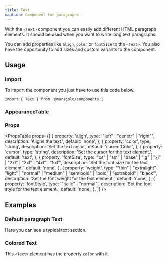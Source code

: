 ```yaml
---
title: Text
caption: Component for paragraphs.
---
```


With the `<Text>` component you can easily add different HTML paragraph elements. It should be used when you want to write long text paragraphs.

You can add properties like `align`, `color` or `fontSize` to the `<Text>`. You also have the opportunity to add sizes and custom variants to the component.

## Usage

### Import

To import the component you just have to use this code below.

```tsx
import { Text } from '@marigold/components';
```

### AppearanceTable

<AppearanceTable component={title} />

### Props

<PropsTable
  props={[
    {
      property: 'align',
      type: '"left" | "cenetr" | "right"',
      description: 'Aligns the text.',
      default: 'none',
    },
    {
      property: 'color',
      type: 'string',
      description: 'Set the text color.',
      default: 'currentColor',
    },
    {
      property: 'cursor',
      type: 'string',
      description: 'Set the cursor for the text element.',
      default: 'text',
    },
    {
      property: 'fontSize',
      type: '"xs" | "sm" | "base" | "lg" | "xl" | "2xl" | "3xl" | "4xl" | "5xl"',
      description: 'Set the font size for the text element.',
      default: 'none',
    },
    {
      property: 'weight',
      type: '"thin" | "extralight" | "light" | "normal" | "medium" | "semibold" | "bold" | "extrabold" | "black"',
      description: 'Set the font weight for the text element.',
      default: 'none',
    },
    {
      property: 'fontStyle',
      type: '"italic" | "normal"',
      description: 'Set the font style for the text element.',
      default: 'none',
    },
  ]}
/>

## Examples

### Default paragraph Text

Here you can see a typical text section.

<ComponentDemo file="./text-default.demo.tsx" />

### Colored Text

This `<Text>` element has the property `color` with it.

<ComponentDemo file="./text-color.demo.tsx" />
